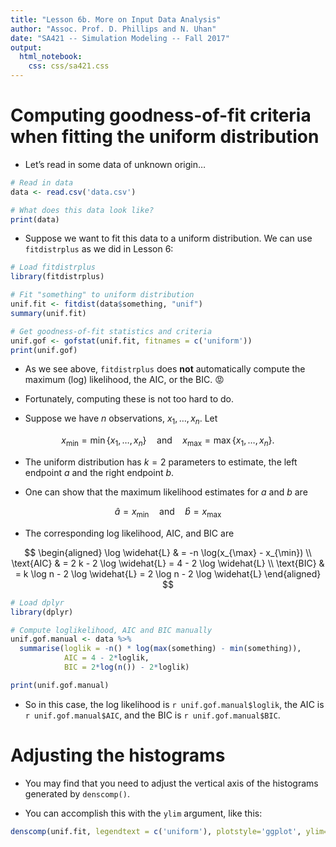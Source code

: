 ```yaml
---
title: "Lesson 6b. More on Input Data Analysis"
author: "Assoc. Prof. D. Phillips and N. Uhan"
date: "SA421 -- Simulation Modeling -- Fall 2017"
output:
  html_notebook:
    css: css/sa421.css
---
```


# Computing goodness-of-fit criteria when fitting the uniform distribution

* Let's read in some data of unknown origin... 

```r
# Read in data
data <- read.csv('data.csv')

# What does this data look like?
print(data)
```

* Suppose we want to fit this data to a uniform distribution. We can use `fitdistrplus` as we did in Lesson 6:

```r
# Load fitdistrplus
library(fitdistrplus)

# Fit "something" to uniform distribution
unif.fit <- fitdist(data$something, "unif")
summary(unif.fit)

# Get goodness-of-fit statistics and criteria
unif.gof <- gofstat(unif.fit, fitnames = c('uniform'))
print(unif.gof)
```

* As we see above, `fitdistrplus` does __not__ automatically compute the maximum (log) likelihood, the AIC, or the BIC. 😡 

* Fortunately, computing these is not too hard to do.

* Suppose we have $n$ observations, $x_1, \dots, x_n$. Let 

$$
x_{\min} = \min \{x_1, \dots, x_n\} \quad \text{and} \quad x_{\max} = \max \{x_1, \dots, x_n\}.
$$

* The uniform distribution has $k = 2$ parameters to estimate, the left endpoint $a$ and the right endpoint $b$. 

* One can show that the maximum likelihood estimates for $a$ and $b$ are

$$
\widehat{a} = x_{\min} \quad \text{and} \quad \widehat{b} = x_{\max}
$$

* The corresponding log likelihood, AIC, and BIC are

$$
\begin{aligned}
\log \widehat{L} & = -n \log(x_{\max} - x_{\min})  \\
\text{AIC} & = 2 k - 2 \log \widehat{L} = 4 - 2 \log \widehat{L} \\
\text{BIC} & = k \log n - 2 \log \widehat{L} = 2 \log n - 2 \log \widehat{L}
\end{aligned}
$$

```r
# Load dplyr
library(dplyr)

# Compute loglikelihood, AIC and BIC manually
unif.gof.manual <- data %>%
  summarise(loglik = -n() * log(max(something) - min(something)),
            AIC = 4 - 2*loglik,
            BIC = 2*log(n()) - 2*loglik)

print(unif.gof.manual)
```

* So in this case, the log likelihood is `r unif.gof.manual$loglik`, the AIC is `r unif.gof.manual$AIC`, and the BIC is `r unif.gof.manual$BIC`.

# Adjusting the histograms

* You may find that you need to adjust the vertical axis of the histograms generated by `denscomp()`.

* You can accomplish this with the `ylim` argument, like this:

```r
denscomp(unif.fit, legendtext = c('uniform'), plotstyle='ggplot', ylim=c(0, 0.1))

```